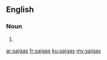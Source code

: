 ==English==

===Noun===
{{head|en}}

# {{plural of|saiga}}

[[ar:saigas]]
[[fr:saigas]]
[[ku:saigas]]
[[my:saigas]]